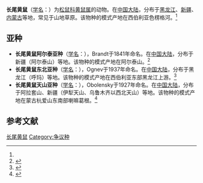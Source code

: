 {{Speciesbox
| name = 长尾黄鼠
| status = 
| status_system = 
| image = 
| genus = Citellus
| species = undulatus
| authority = (Pallas, 1779)<ref name='id758'>{{cite web| url =http://www.bioinfo.cn/db05/BjdwSpecies.php?action=view&id=758| title =长尾黄鼠| work =《中国动物物种编目数据库》| publisher =中国科学院微生物研究所| author =中国科学院动物研究所| accessdate =2009-03-27| deadurl =yes| archiveurl =https://web.archive.org/web/20160305052528/http://www.bioinfo.cn/db05/BjdwSpecies.php?action=view&id=758| archivedate =2016-03-05}}</ref>
}}

'''长尾黄鼠'''（[[学名|学名]]：{{lang|la|''Citellus undulatus''}}）为[[松鼠科|松鼠科]][[黄鼠属|黄鼠属]]的动物。在[[中国大陆|中国大陆]]，分布于[[黑龙江|黑龙江]]、[[新疆|新疆]]、[[内蒙古|内蒙古]]等地，常见于山地草原。该物种的模式产地在西伯利亚色楞格河。<ref name='id758'/>

==亚种==
*'''长尾黄鼠阿尔泰亚种'''（[[学名|学名]]：{{lang|la|''Citellus undulatus eversmanni''}}），Brandt于1841年命名。在[[中国大陆|中国大陆]]，分布于新疆（阿尔泰山）等地。该物种的模式产地在阿尔泰山。<ref name='id759'>{{cite web| url =http://www.bioinfo.cn/db05/BjdwSpecies.php?action=view&id=759| title =长尾黄鼠阿尔泰亚种| work =《中国动物物种编目数据库》| publisher =中国科学院微生物研究所| author =中国科学院动物研究所| accessdate =2009-03-27| deadurl =yes| archiveurl =https://web.archive.org/web/20160305043928/http://www.bioinfo.cn/db05/BjdwSpecies.php?action=view&id=759| archivedate =2016-03-05}}</ref>
*'''长尾黄鼠东北亚种'''（[[学名|学名]]：{{lang|la|''Citellus undulatus menzbieri''}}），Ognev于1937年命名。在[[中国大陆|中国大陆]]，分布于黑龙江（呼玛）等地。该物种的模式产地在西伯利亚东部黑龙江上游。<ref name='id760'>{{cite web| url =http://www.bioinfo.cn/db05/BjdwSpecies.php?action=view&id=760| title =长尾黄鼠东北亚种| work =《中国动物物种编目数据库》| publisher =中国科学院微生物研究所| author =中国科学院动物研究所| accessdate =2009-03-27| deadurl =yes| archiveurl =https://web.archive.org/web/20160305001219/http://www.bioinfo.cn/db05/BjdwSpecies.php?action=view&id=760| archivedate =2016-03-05}}</ref>
*'''长尾黄鼠天山亚种'''（[[学名|学名]]：{{lang|la|''Citellus undulatus stramineus''}}），Obolensky于1927年命名。在[[中国大陆|中国大陆]]，分布于阿拉套山、新疆（伊犁天山、乌鲁木齐以西北天山）等地。该物种的模式产地在蒙古杭爱山东南部喇嘛葛根。<ref name='id761'>{{cite web| url =http://www.bioinfo.cn/db05/BjdwSpecies.php?action=view&id=761| title =长尾黄鼠天山亚种| work =《中国动物物种编目数据库》| publisher =中国科学院微生物研究所| author =中国科学院动物研究所| accessdate =2009-03-27| deadurl =yes| archiveurl =https://web.archive.org/web/20160305095711/http://www.bioinfo.cn/db05/BjdwSpecies.php?action=view&id=761| archivedate =2016-03-05}}</ref>

== 参考文献 ==
{{reflist}}

[[Category:黄鼠属|长尾黄鼠]]
[[Category:争议种|Category:争议种]]